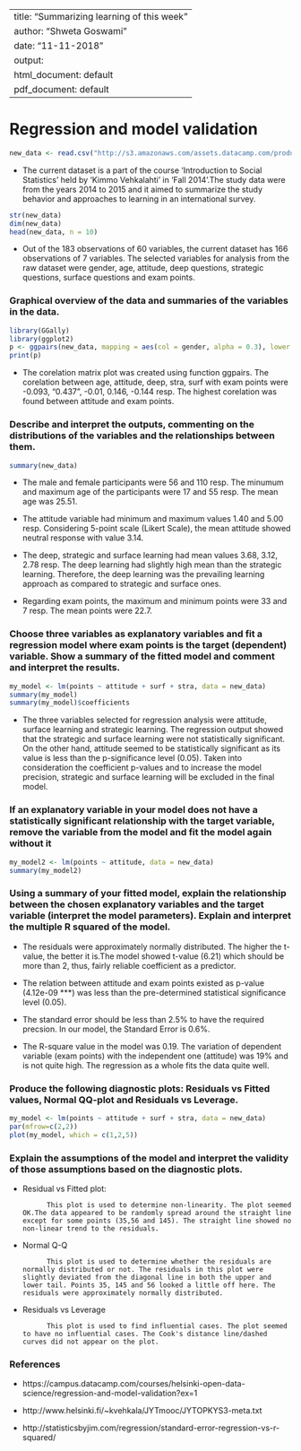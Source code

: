
---
title: "Summarizing learning of this week"
author: "Shweta Goswami"
date: "11-11-2018"
output:
  html_document: default
  pdf_document: default
---

# Regression and model validation

```r
new_data <- read.csv("http://s3.amazonaws.com/assets.datacamp.com/production/course_2218/datasets/learning2014.txt", sep=",", header=TRUE)

```

* The current dataset is a part of the course 'Introduction to Social Statistics' held by 'Kimmo Vehkalahti' in 'Fall 2014'.The study data were from the years 2014 to 2015 and it aimed to summarize the study behavior and approaches to learning in an international survey.

```r
str(new_data)
dim(new_data)
head(new_data, n = 10)

```



* Out of the 183 observations of 60 variables, the current dataset has 166 observations of 7 variables. The selected variables for analysis from the raw dataset were gender, age, attitude, deep questions, strategic questions, surface questions and exam points. 

### Graphical overview of the data and summaries of the variables in the data.

```r
library(GGally)
library(ggplot2)
p <- ggpairs(new_data, mapping = aes(col = gender, alpha = 0.3), lower = list(combo = wrap("facethist", bins = 20)))
print(p)
```



* The corelation matrix plot was created using function ggpairs. The corelation between age, attitude, deep, stra, surf with exam points were -0.093, "0.437", -0.01, 0.146, -0.144 resp. The highest corelation was found between attitude and exam points.


### Describe and interpret the outputs, commenting on the distributions of the variables and the relationships between them. 

```r

summary(new_data)
```



* The male and female participants were 56 and 110 resp. The minumum and maximum age of the participants were 17 and 55 resp. The mean age was 25.51.

* The attitude variable had minimum and maximum values 1.40 and 5.00 resp. Considering 5-point scale (Likert Scale), the mean attitude showed neutral response with value 3.14.

* The deep, strategic and surface learning had mean values 3.68, 3.12, 2.78 resp. The deep learning had slightly high mean than the strategic learning. Therefore, the deep learning was the prevailing learning approach as compared to strategic and surface ones.

* Regarding exam points, the maximum and minimum points were 33 and 7 resp. The mean points were 22.7. 

### Choose three variables as explanatory variables and fit a regression model where exam points is the target (dependent) variable. Show a summary of the fitted model and comment and interpret the results. 

```r
my_model <- lm(points ~ attitude + surf + stra, data = new_data)
summary(my_model)
summary(my_model)$coefficients
```

* The three variables selected for regression analysis were attitude, surface learning and strategic learning. The regression output showed that the strategic and surface learning were not statistically significant. On the other hand, attitude seemed to be statistically significant as its value is less than the p-significance level (0.05). Taken into consideration the coefficient p-values and to increase the model precision, strategic and surface learning will be excluded in the final model. 

### If an explanatory variable in your model does not have a statistically significant relationship with the target variable, remove the variable from the model and fit the model again without it


```r
my_model2 <- lm(points ~ attitude, data = new_data)
summary(my_model2)
```


### Using a summary of your fitted model, explain the relationship between the chosen explanatory variables and the target variable (interpret the model parameters). Explain and interpret the multiple R squared of the model.

* The residuals were approximately normally distributed. The higher the t-value, the better it is.The model showed t-value (6.21) which should be more than 2, thus, fairly reliable coefficient as a predictor.

* The relation between attitude and exam points existed as p-value (4.12e-09 ***) was less than the pre-determined statistical significance level (0.05). 

* The standard error should be less than 2.5% to have the required precsion. In our model, the Standard Error is 0.6%. 

* The R-square value in the model was 0.19. The variation of dependent variable (exam points) with the independent one (attitude) was 19% and is not quite high. The regression as a whole fits the data quite well.

### Produce the following diagnostic plots: Residuals vs Fitted values, Normal QQ-plot and Residuals vs Leverage.

```r
my_model <- lm(points ~ attitude + surf + stra, data = new_data)
par(mfrow=c(2,2)) 
plot(my_model, which = c(1,2,5))
```

### Explain the assumptions of the model and interpret the validity of those assumptions based on the diagnostic plots.

* Residual vs Fitted plot: 

            This plot is used to determine non-linearity. The plot seemed OK.The data appeared to be randomly spread around the straight line except for some points (35,56 and 145). The straight line showed no non-linear trend to the residuals.

* Normal Q-Q

            This plot is used to determine whether the residuals are normally distributed or not. The residuals in this plot were slightly deviated from the diagonal line in both the upper and lower tail. Points 35, 145 and 56 looked a little off here. The residuals were approximately normally distributed.

* Residuals vs Leverage

            This plot is used to find influential cases. The plot seemed to have no influential cases. The Cook's distance line/dashed curves did not appear on the plot.


### References

* https://campus.datacamp.com/courses/helsinki-open-data-science/regression-and-model-validation?ex=1

* http://www.helsinki.fi/~kvehkala/JYTmooc/JYTOPKYS3-meta.txt

* http://statisticsbyjim.com/regression/standard-error-regression-vs-r-squared/

